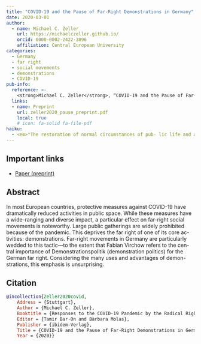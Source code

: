```yaml
---
title: "COVID-19 and the Pause of Far-Right Demonstrations in Germany"
date: 2020-03-01
author:
  - name: Michael C. Zeller
    url: https://michaelczeller.github.io/
    orcid: 0000-0002-2422-3896
    affiliation: Central European University
categories: 
  - Germany
  - far right
  - social movements
  - demonstrations
  - COVID-19
pub-info:
  reference: >-
    <strong>Michael C. Zeller</strong>, “COVID-19 and the Pause of Far-Right Demonstrations in Germany,” in <em>Responses to the COVID-19 Pandemic by the Radical Right</em>, eds. Tamir Bar-On and Bàrbara Molas (Stuttgart: ibidem-Verlag, 2020).
  links:
  - name: Preprint
    url: zeller2020_pause_preprint.pdf
    local: true
    # icon: fa-solid fa-file-pdf 
haiku:
  - <em>"The restoration of normal circumstances of pub- lic life and activity in public space will surely include renewed far-right demonstration activity. Though it may effect a pause, COVID-19 is not likely to deter the far right from their Demonstrationspolitik."</em>
---
```


## Important links

- [Paper (preprint)](zeller2020_pause_preprint.pdf)


## Abstract

In most European countries, protective measures against COVID-19 have dramatically reduced activities in public space. While these measures have a wide-ranging and diverse impact, a particular effect on far-right social movements is noteworthy. Large public gatherings are widely prohibited because of the pandemic. This deprives the far right of one of its core ac- tivities: demonstrations. Far-right movements in Germany are particularly wedded to this tactic—to the extent that Fabian Virchow refers to the cen- tral importance of Demonstrationspolitik (demonstration politics) for the German far right. Considering the many uses and advantages of demon- strations, this emphasis is unsurprising.

## Citation

```bibtex
@incollection{Zeller2020covid,
    Address = {Stuttgart},
    Author = {Michael C. Zeller},
    Booktitle = {Responses to the COVID-19 Pandemic by the Radical Right},
    Editor = {Tamir Bar-On and Bàrbara Molas},
    Publisher = {ibidem-Verlag},
    Title = {COVID-19 and the Pause of Far-Right Demonstrations in Germany},
    Year = {2020}}
```
